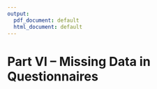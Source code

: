 ```yaml
---
output:
  pdf_document: default
  html_document: default
---
```

# Part VI – Missing Data in Questionnaires {-}
